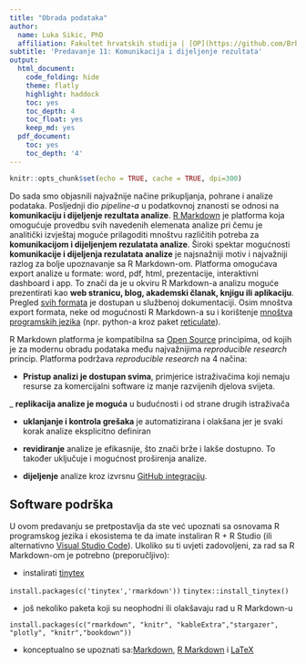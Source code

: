 ```yaml
---
title: "Obrada podataka"
author:
  name: Luka Sikic, PhD
  affiliation: Fakultet hrvatskih studija | [OP](https://github.com/BrbanMiro/Obrada-podataka)
subtitle: 'Predavanje 11: Komunikacija i dijeljenje rezultata'
output:
  html_document:
    code_folding: hide
    theme: flatly
    highlight: haddock
    toc: yes
    toc_depth: 4
    toc_float: yes
    keep_md: yes
  pdf_document:
    toc: yes
    toc_depth: '4'
---
```


```r
knitr::opts_chunk$set(echo = TRUE, cache = TRUE, dpi=300)
```

Do sada smo objasnili najvažnije načine prikupljanja, pohrane i analize podataka. Posljednji dio *pipeline-a* u podatkovnoj znanosti se odnosi na **komunikaciju i dijeljenje rezultata analize**. [R Markdown](https://vimeo.com/178485416) je platforma koja omogućuje provedbu svih navedenih elemenata analize pri čemu je analitički izvještaj moguće prilagoditi mnoštvu različitih potreba za **komunikacijom i dijeljenjem rezulatata analize**. Široki spektar mogućnosti **komunikacije i dijeljenja rezulatata analize** je najsnažniji motiv i najvažniji razlog za bolje upoznavanje sa R Markdown-om. Platforma omogućava export analize u formate: word, pdf, html, prezentacije, interaktivni dashboard i app. To znači da je u okviru R Markdown-a analizu moguće prezentirati kao **web stranicu, blog, akademski članak, knjigu ili aplikaciju**. Pregled [svih formata](https://rmarkdown.rstudio.com/lesson-9.html) je dostupan u službenoj dokumentaciji. Osim mnoštva export formata, neke od mogućnosti R Markdown-a su i korištenje [mnoštva programskih jezika](https://rmarkdown.rstudio.com/lesson-5.html) (npr. python-a kroz paket [reticulate](https://rstudio.github.io/reticulate/)).

R Markdown platforma je kompatibilna sa [Open Source](https://medium.com/cracking-the-data-science-interview/a-friendly-introduction-to-open-source-data-science-for-business-leaders-778a69f452e9) principima, od kojih je za modernu obradu podataka među najvažnijima *reproducible research* princip. Platforma podržava *reproducible research* na 4 načina:

- **Pristup analizi je dostupan svima**, primjerice istraživačima koji nemaju resurse za komercijalni software iz manje razvijenih djelova svijeta.

_ **replikacija analize je moguća** u budućnosti i od strane drugih istraživača

- **uklanjanje i kontrola grešaka** je automatizirana i olakšana jer je svaki korak analize eksplicitno definiran

- **revidiranje** analize je efikasnije, što znači brže i lakše dostupno. To također uključuje i mogućnost proširenja analize.

- **dijeljenje** analize kroz izvrsnu [GitHub integraciju](https://resources.github.com/whitepapers/github-and-rstudio/).


## Software podrška

U ovom predavanju se pretpostavlja da ste već upoznati sa osnovama R programskog jezika i ekosistema te da imate instaliran R + R Studio (ili alternativno [Visual Studio Code](https://code.visualstudio.com/)). Ukoliko su ti uvjeti zadovoljeni, za rad sa R Markdown-om je potrebno (preporučljivo):  

- instalirati [tinytex](https://yihui.name/tinytex/)

`install.packages(c('tinytex','rmarkdown'))`
`tinytex::install_tinytex()`

- još nekoliko paketa koji su neophodni ili olakšavaju rad u R Markdown-u

`install.packages(c("rmarkdown", "knitr", "kableExtra","stargazer", "plotly", "knitr","bookdown"))`

- konceptualno se upoznati sa:[Markdown](https://en.wikipedia.org/wiki/Markdown), [R Markdown](https://rmarkdown.rstudio.com/lesson-1.html) i [LaTeX](https://en.wikipedia.org/wiki/LaTeX)
























